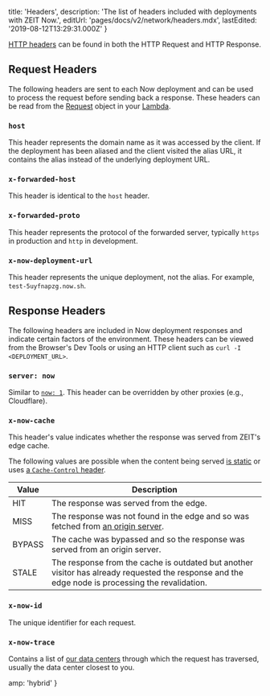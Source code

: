 
  title: 'Headers',
  description: 'The list of headers included with deployments with ZEIT Now.',
  editUrl: 'pages/docs/v2/network/headers.mdx',
  lastEdited: '2019-08-12T13:29:31.000Z'
}

[HTTP headers](https://developer.mozilla.org/en-US/docs/Web/HTTP/Headers) can be found in both the HTTP Request and HTTP Response.

## Request Headers

The following headers are sent to each Now deployment and can be used to process the request before sending back a response. These headers can be read from the [Request](https://nodejs.org/api/http.html#http_message_headers) object in your [Lambda](/docs/v2/advanced/concepts/lambdas/).

### `host`

This header represents the domain name as it was accessed by the client. If the deployment has been aliased and the client visited the alias URL, it contains the alias instead of the underlying deployment URL.

### `x-forwarded-host`

This header is identical to the `host` header.

### `x-forwarded-proto`

This header represents the protocol of the forwarded server, typically `https` in production and `http` in development.

### `x-now-deployment-url`

This header represents the unique deployment, not the alias. For example, `test-5uyfnapzg.now.sh`.

## Response Headers

The following headers are included in Now deployment responses and indicate certain factors of the environment. These headers can be viewed from the Browser's Dev Tools or using an HTTP client such as `curl -I <DEPLOYMENT_URL>`.

### `server: now`

Similar to [`now: 1`](#now:-1). This header can be overridden by other proxies (e.g., Cloudflare).

### `x-now-cache`

This header's value indicates whether the response was served from ZEIT's edge cache.

The following values are possible when the content being served [is static](/docs/v2/network/caching#caching-static-files) or uses [a `Cache-Control` header](/docs/v2/network/caching#caching-lambda-responses).

| Value                                 | Description                                                                                                                                      |
| ------------------------------------- | ------------------------------------------------------------------------------------------------------------------------------------------------ |
| <RequestHeader>HIT</RequestHeader>    | The response was served from the edge.                                                                                                           |
| <RequestHeader>MISS</RequestHeader>   | The response was not found in the edge and so was fetched from [an origin server](/docs/v2/advanced/platform/regions-and-providers/).            |
| <RequestHeader>BYPASS</RequestHeader> | The cache was bypassed and so the response was served from an origin server.                                                                     |
| <RequestHeader>STALE</RequestHeader>  | The response from the cache is outdated but another visitor has already requested the response and the edge node is processing the revalidation. |

### `x-now-id`

The unique identifier for each request.

### `x-now-trace`

Contains a list of [our data centers](/docs/v2/advanced/platform/regions-and-providers/) through which the request has traversed, usually the data center closest to you.


  amp: 'hybrid'
}
